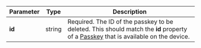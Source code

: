 | Parameter | Type | Description |
| --- | --- | --- |
| **id** | string | Required. The ID of the passkey to be deleted. This should match the **id** property of a [Passkey](/docs/next/embedded-reference-passkey-type) that is available on the device. |